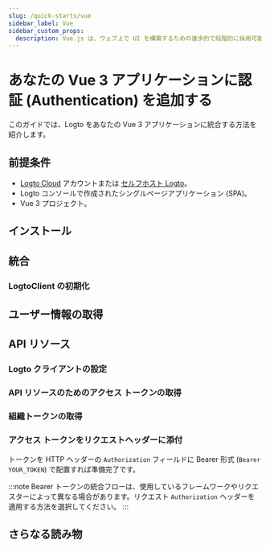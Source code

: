 ```yaml
---
slug: /quick-starts/vue
sidebar_label: Vue
sidebar_custom_props:
  description: Vue.js は、ウェブ上で UI を構築するための進歩的で段階的に採用可能な JavaScript フレームワークです。
---
```




# あなたの Vue 3 アプリケーションに認証 (Authentication) を追加する

このガイドでは、Logto をあなたの Vue 3 アプリケーションに統合する方法を紹介します。

<GuideTip />

## 前提条件

- [Logto Cloud](https://cloud.logto.io) アカウントまたは [セルフホスト Logto](/introduction/set-up-logto-oss)。
- Logto コンソールで作成されたシングルページアプリケーション (SPA)。
- Vue 3 プロジェクト。

## インストール

<Installation />

## 統合

### LogtoClient の初期化

<InitClient />

<ImplementSignInAndSignOut />

<Checkpoint />

## ユーザー情報の取得

<GetUserInformation />

## API リソース

<ApiResourcesDescription />

### Logto クライアントの設定

<ConfigApiResources />

### API リソースのためのアクセス トークンの取得

<FetchAccessTokenForApiResources />

### 組織トークンの取得

<FetchOrganizationTokenForUser />

### アクセス トークンをリクエストヘッダーに添付

トークンを HTTP ヘッダーの `Authorization` フィールドに Bearer 形式 (`Bearer YOUR_TOKEN`) で配置すれば準備完了です。

:::note
Bearer トークンの統合フローは、使用しているフレームワークやリクエスターによって異なる場合があります。リクエスト `Authorization` ヘッダーを適用する方法を選択してください。
:::

## さらなる読み物

<FurtherReadings />
